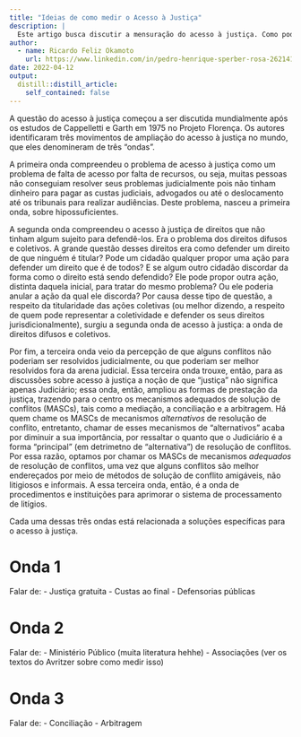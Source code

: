 ```yaml
---
title: "Ideias de como medir o Acesso à Justiça"
description: |
  Este artigo busca discutir a mensuração do acesso à justiça. Como podemos medir? Quais são os problemas teóricos em realizar esta tarefa? Essas são algumas questões que serão debatidas. 
author:
  - name: Ricardo Feliz Okamoto
    url: https://www.linkedin.com/in/pedro-henrique-sperber-rosa-26214116a/
date: 2022-04-12
output:
  distill::distill_article:
    self_contained: false
---
```


A questão do acesso à justiça começou a ser discutida mundialmente após os estudos de Cappelletti e Garth em 1975 no Projeto Florença. Os autores identificaram três movimentos de ampliação do acesso à justiça no mundo, que eles denomineram de três "ondas". 

A primeira onda compreendeu o problema de acesso à justiça como um problema de falta de acesso por falta de recursos, ou seja, muitas pessoas não conseguiam resolver seus problemas judicialmente pois não tinham dinheiro para pagar as custas judiciais, advogados ou até o deslocamento até os tribunais para realizar audiências. Deste problema, nasceu a primeira onda, sobre hipossuficientes. 

A segunda onda compreendeu o acesso à justiça de direitos que não tinham algum sujeito para defendê-los. Era o problema dos direitos difusos e coletivos. A grande questão desses direitos era como defender um direito de que ninguém é titular? Pode um cidadão qualquer propor uma ação para defender um direito que é de todos? E se algum outro cidadão discordar da forma como o direito está sendo defendido? Ele pode propor outra ação, distinta daquela inicial, para tratar do mesmo problema? Ou ele poderia anular a ação da qual ele discorda? Por causa desse tipo de questão, a respeito da titularidade das ações coletivas (ou melhor dizendo, a respeito de quem pode representar a coletividade e defender os seus direitos jurisdicionalmente), surgiu a segunda onda de acesso à justiça: a onda de direitos difusos e coletivos. 

Por fim, a terceira onda veio da percepção de que alguns conflitos não poderiam ser resolvidos judicialmente, ou que poderiam ser melhor resolvidos fora da arena judicial. Essa terceira onda trouxe, então, para as discussões sobre acesso à justiça a noção de que "justiça" não significa apenas Judiciário; essa onda, então, ampliou as formas de prestação da justiça, trazendo para o centro os mecanismos adequados de solução de conflitos (MASCs), tais como a mediação, a conciliação e a arbitragem. Há quem chame os MASCs de mecanismos *alternativos* de resolução de conflito, entretanto, chamar de esses mecanismos de "alternativos" acaba por diminuir a sua importância, por ressaltar o quanto que o Judiciário é a forma "principal" (em detrimetno de "alternativa") de resolução de conflitos. Por essa razão, optamos por chamar os MASCs de mecanismos *adequados* de resolução de conflitos, uma vez que alguns conflitos são melhor endereçados por meio de métodos de solução de conflito amigáveis, não litigiosos e informais. A essa terceira onda, então, é a onda de procedimentos e instituições para aprimorar o sistema de processamento de litígios. 

Cada uma dessas três ondas está relacionada a soluções específicas para o acesso à justiça. 

# Onda 1

Falar de:
- Justiça gratuita
- Custas ao final
- Defensorias públicas

# Onda 2

Falar de:
- Ministério Público (muita literatura hehhe)
- Associações (ver os textos do Avritzer sobre como medir isso)

# Onda 3

Falar de:
- Conciliação
- Arbitragem
